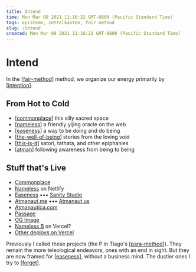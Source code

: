```yaml
---
title: Intend
time: Mon Mar 08 2021 11:16:22 GMT-0800 (Pacific Standard Time)
tags: episteme, zettelkasten, fair method
slug: /intend
created: Mon Mar 08 2021 11:16:22 GMT-0800 (Pacific Standard Time)
---
```


# Intend

In the [[fair-method]] method, we organize our energy primarily by [[intention]].

## From Hot to Cold

- [[commonplace]]
  this silly sacred space
- [[nameless]]
  a friendly yijing oracle on the web
- [[easeness]]
  a way to be doing and do being
- [[the-well-of-being]]
  stories from the loving void
- [[this-is-it]]
  satori, tathata, and other epiphanies
- [[atman]]
  following awareness from being to being

## Stuff that's Live

- [Commonplace](https://commonplace.atmanaut.me)
- [Nameless](https://nameless.easeness.biz) on Netlify
- [Easeness](https://easeness.biz) ••• [Sanity Studio](https://atmanautica.sanity.studio)
- [Atmanaut.me](https://atmanaut.me) ••• [Atmanaut.us](https://atmanaut.us)
- [Atmanautica.com](https://atmanautica.com)
- [Passage](https://passage.atmanaut.us)
- [OG Image](https://og-image.atmanaut.us/)
- [Nameless B](https://nameless.atmanautica.com) on Vercel?
- [Other deploys on Vercel](https://vercel.com/atma)

Previously I called these projects (the P in Tiago's [[para-method]]). They remain the more teleological endeavors, ones with an end in sight. But they are now framed for [[easeness]], without a business mind. The dustier ones I try to [[forget]].

[//begin]: # "Autogenerated link references for markdown compatibility"
[fair-method]: intend/fair-method "FAIR Method"
[intention]: attend/intention "Intention"
[commonplace]: intend/commonplace "Commonplace"
[nameless]: intend/nameless "Nameless"
[easeness]: intend/easeness "Easeness"
[the-well-of-being]: intend/the-well-of-being "The Well of Being"
[this-is-it]: intend/this-is-it "this is it"
[atman]: attend/stories/atman "Ātman"
[para-method]: intend/para-method "PARA method"
[easeness]: intend/easeness "Easeness"
[forget]: forget "Forget"
[//end]: # "Autogenerated link references"
